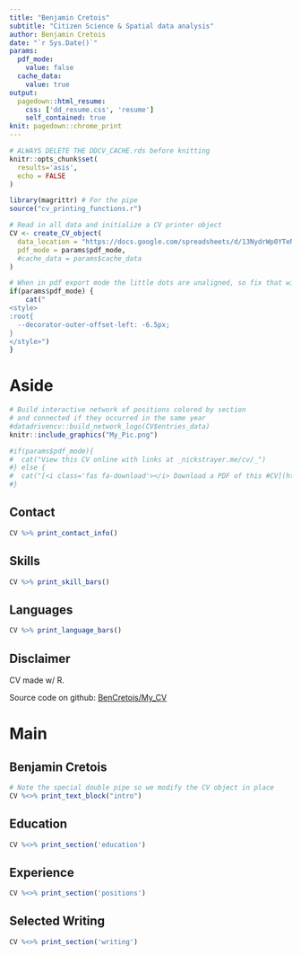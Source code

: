 ```yaml
---
title: "Benjamin Cretois"
subtitle: "Citizen Science & Spatial data analysis"
author: Benjamin Cretois
date: "`r Sys.Date()`"
params:
  pdf_mode:
    value: false
  cache_data:
    value: true
output:
  pagedown::html_resume:
    css: ['dd_resume.css', 'resume']
    self_contained: true
knit: pagedown::chrome_print
---
```


```r
# ALWAYS DELETE THE DDCV_CACHE.rds before knitting
knitr::opts_chunk$set(
  results='asis', 
  echo = FALSE
)

library(magrittr) # For the pipe
source("cv_printing_functions.r")

# Read in all data and initialize a CV printer object
CV <- create_CV_object(
  data_location = "https://docs.google.com/spreadsheets/d/13NydrWp0YTeNAAxVRmRn3vJo1XPeL4dKAbBMR4fnB2k/edit#gid=917338460",  
  pdf_mode = params$pdf_mode,
  #cache_data = params$cache_data
)
```


```r
# When in pdf export mode the little dots are unaligned, so fix that with some conditional CSS.
if(params$pdf_mode) {
    cat("
<style>
:root{
  --decorator-outer-offset-left: -6.5px;
}
</style>")
}
```


Aside
================================================================================

```r
# Build interactive network of positions colored by section
# and connected if they occurred in the same year
#datadrivencv::build_network_logo(CV$entries_data)
knitr::include_graphics("My_Pic.png")
```


```r
#if(params$pdf_mode){
#  cat("View this CV online with links at _nickstrayer.me/cv/_")
#} else {
#  cat("[<i class='fas fa-download'></i> Download a PDF of this #CV](https://github.com/nstrayer/cv/raw/master/strayer_cv.pdf)")
#}
```

Contact {#contact}
--------------------------------------------------------------------------------

```r
CV %>% print_contact_info()
```



Skills {#skills}
--------------------------------------------------------------------------------

```r
CV %>% print_skill_bars()
```


Languages {#languages}
--------------------------------------------------------------------------------

```r
CV %>% print_language_bars()
```


Disclaimer {#disclaimer}
--------------------------------------------------------------------------------

CV made w/ R. 

Source code on github: [BenCretois/My_CV](https://github.com/BenCretois/My_CV) 




Main
================================================================================

**Benjamin Cretois** {#title}
--------------------------------------------------------------------------------

```r
# Note the special double pipe so we modify the CV object in place
CV %<>% print_text_block("intro") 
```



Education {data-icon=graduation-cap data-concise=true}
--------------------------------------------------------------------------------

```r
CV %<>% print_section('education')
```



Experience {data-icon=laptop}
--------------------------------------------------------------------------------

```r
CV %<>% print_section('positions')
```


Selected Writing {data-icon=chart-line}
--------------------------------------------------------------------------------

```r
CV %<>% print_section('writing')
```

